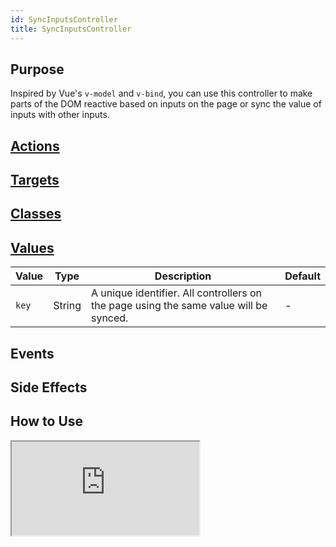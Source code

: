```yaml
---
id: SyncInputsController
title: SyncInputsController
---
```




## Purpose

Inspired by Vue's `v-model` and `v-bind`, you can use this controller to make parts of the DOM reactive based on inputs on the page or sync the value of inputs with other inputs.

## [Actions](https://stimulus.hotwire.dev/reference/actions)
<NoActions/>

## [Targets](https://stimulus.hotwire.dev/reference/targets)
<NoTargets/>

## [Classes](https://stimulus.hotwire.dev/reference/classes)
<NoClasses/>

## [Values](https://stimulus.hotwire.dev/reference/values)

| Value | Type | Description | Default |
| --- | --- | --- | --- |
| `key` | String | A unique identifier. All controllers on the page using the same value will be synced. | - |


## Events
<NoEvents/>

## Side Effects
<NoSideEffects/>


## How to Use

<iframe
  src="https://codesandbox.io/embed/syncinputscontroller-qxx16?fontsize=14&hidenavigation=1&theme=dark"
  style={{width: "100%", height: "500px", border: "0", borderRadius: "4px", overflow: "hidden"}}
  sandbox="allow-forms allow-modals allow-popups allow-presentation allow-same-origin allow-scripts"
/>


